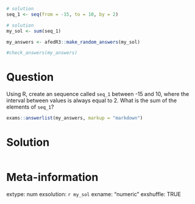 ```r
# solution
seq_1 <- seq(from = -15, to = 10, by = 2)

# solution
my_sol <- sum(seq_1)
```

```r
my_answers <- afedR3::make_random_answers(my_sol)

#check_answers(my_answers)
```

Question
========

Using R, create an sequence called `seq_1` between -15 and 10, where the interval between values is always equal to 2. What is the sum of the elements of `seq_1`?

```r
exams::answerlist(my_answers, markup = "markdown")
```

Solution
================

```r
```


Meta-information
================
extype: num
exsolution: `r my_sol`
exname: "numeric "
exshuffle: TRUE


